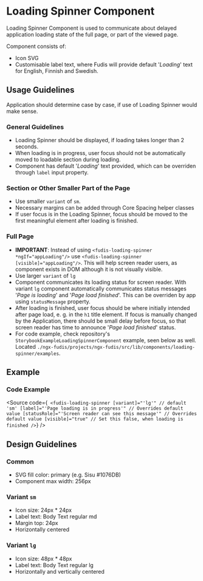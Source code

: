 
<Meta title="Components/Loading Spinner" />

# Loading Spinner Component

Loading Spinner Component is used to communicate about delayed application loading state of the full page, or part of the viewed page.

Component consists of:

- Icon SVG
- Customisable label text, where Fudis will provide default '_Loading_' text for English, Finnish and Swedish.

## Usage Guidelines

Application should determine case by case, if use of Loading Spinner would make sense.

### General Guidelines

- Loading Spinner should be displayed, if loading takes longer than 2 seconds.
- When loading is in progress, user focus should not be automatically moved to loadable section during loading.
- Component has default '_Loading_' text provided, which can be overriden through `label` input property.

### Section or Other Smaller Part of the Page

- Use smaller `variant` of `sm`.
- Necessary margins can be added through Core Spacing helper classes
- If user focus is in the Loading Spinner, focus should be moved to the first meaningful element after loading is finished.

### Full Page

- **IMPORTANT**: Instead of using `<fudis-loading-spinner *ngIf="appLoading"/>` use `<fudis-loading-spinner [visible]="appLoading"/>`. This will help screen reader users, as component exists in DOM although it is not visually visible.
- Use larger `variant` of `lg`
- Component communicates its loading status for screen reader. With variant `lg` component automatically communicates status messages '_Page is loading_' and '_Page load finished_'. This can be overriden by app using `statusMessage` property.
- After loading is finished, user focus should be where initially intended after page load, e. g. in the `h1` title element. If focus is manually changed by the Application, there should be small delay before focus, so that screen reader has time to announce '_Page load finished_' status.
- For code example, check repository's `StorybookExampleLoadingSpinnerComponent` example, seen below as well. Located `./ngx-fudis/projects/ngx-fudis/src/lib/components/loading-spinner/examples`.

<Canvas of={LoadingSpinnerStories.LoadingSpinnerDemo} />

## Example

<Canvas of={LoadingSpinnerStories.Example} />

### Code Example

<Source
  code={`
<fudis-loading-spinner
  [variant]="'lg'" // default 'sm'
  [label]="'Page loading is in progress'" // Overrides default value
  [statusRole]="'Screen reader can see this message'" // Overrides default value
  [visible]="true" // Set this false, when loading is finished
/>`}
/>

## Design Guidelines

### Common

- SVG fill color: primary (e.g. Sisu #1076DB)
- Component max width: 256px

### Variant `sm`

- Icon size: 24px \* 24px
- Label text: Body Text regular md
- Margin top: 24px
- Horizontally centered

### Variant `lg`

- Icon size: 48px \* 48px
- Label text: Body Text regular lg
- Horizontally and vertically centered

<ArgTypes of={LoadingSpinnerComponent} />
